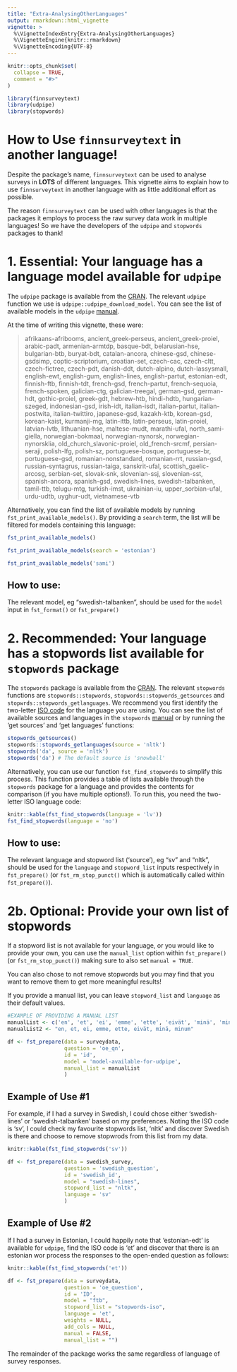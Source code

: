 ```yaml
---
title: "Extra-AnalysingOtherLanguages"
output: rmarkdown::html_vignette
vignette: >
  %\VignetteIndexEntry{Extra-AnalysingOtherLanguages}
  %\VignetteEngine{knitr::rmarkdown}
  %\VignetteEncoding{UTF-8}
---
```


```r
knitr::opts_chunk$set(
  collapse = TRUE,
  comment = "#>"
)
```

```r
library(finnsurveytext)
library(udpipe)
library(stopwords)
```

# How to Use `finnsurveytext` in another language!

Despite the package's name, `finnsurveytext` can be used to analyse surveys in **LOTS** of different languages. This vignette aims to explain how to use `finnsurveytext` in another language with as little additional effort as possible. 

The reason `finnsurveytext` can be used with other languages is that the packages it employs to process the raw survey data work in multiple languages! So we have the developers of the `udpipe` and `stopwords` packages to thank! 

# 1. Essential: Your language has a language model available for `udpipe` 

The `udpipe` package is available from the [CRAN](https://CRAN.R-project.org/package=udpipe). The relevant `udpipe` function we use is `udpipe::udpipe_download_model`. You can see the list of available models in the `udpipe` [manual](https://cran.r-project.org/web/packages/udpipe/udpipe.pdf). 

At the time of writing this vignette, these were: 

> afrikaans-afribooms, ancient_greek-perseus, ancient_greek-proiel, arabic-padt, armenian-armtdp, basque-bdt, belarusian-hse, bulgarian-btb, buryat-bdt, catalan-ancora, chinese-gsd, chinese-gsdsimp, coptic-scriptorium, croatian-set, czech-cac, czech-cltt, czech-fictree, czech-pdt, danish-ddt, dutch-alpino, dutch-lassysmall, english-ewt, english-gum, english-lines, english-partut, estonian-edt, finnish-ftb, finnish-tdt, french-gsd, french-partut, french-sequoia, french-spoken, galician-ctg, galician-treegal, german-gsd, german-hdt, gothic-proiel, greek-gdt, hebrew-htb, hindi-hdtb, hungarian-szeged, indonesian-gsd, irish-idt, italian-isdt, italian-partut, italian-postwita, italian-twittiro, japanese-gsd, kazakh-ktb, korean-gsd, korean-kaist, kurmanji-mg, latin-ittb, latin-perseus, latin-proiel, latvian-lvtb, lithuanian-hse, maltese-mudt, marathi-ufal, north_sami-giella, norwegian-bokmaal, norwegian-nynorsk, norwegian-nynorsklia, old_church_slavonic-proiel, old_french-srcmf, persian-seraji, polish-lfg, polish-sz, portuguese-bosque, portuguese-br, portuguese-gsd, romanian-nonstandard, romanian-rrt, russian-gsd, russian-syntagrus, russian-taiga, sanskrit-ufal, scottish_gaelic-arcosg, serbian-set, slovak-snk, slovenian-ssj, slovenian-sst, spanish-ancora, spanish-gsd, swedish-lines, swedish-talbanken, tamil-ttb, telugu-mtg, turkish-imst, ukrainian-iu, upper_sorbian-ufal, urdu-udtb, uyghur-udt, vietnamese-vtb

Alternatively, you can find the list of available models by running `fst_print_available_models()`. By providing a `search` term, the list will be filtered for models containing this language: 

```r
fst_print_available_models()

fst_print_available_models(search = 'estonian')

fst_print_available_models('sami')
```


## How to use: 
The relevant model, eg "swedish-talbanken", should be used for the `model` input in `fst_format()` or `fst_prepare()`



# 2. Recommended: Your language has a stopwords list available for `stopwords` package

The `stopwords` package is available from the [CRAN](https://CRAN.R-project.org/package=stopwords). The relevant `stopwords` functions are `stopwords::stopwords`,  `stopwords::stopwords_getsources` and `stopwrds::stopwords_getlanguages`. We recommend you first identify the two-letter [ISO code](https://en.wikipedia.org/wiki/List_of_ISO_639_language_codes) for the language you are using. You can see the list of available sources and languages in the `stopwords` [manual](https://cran.r-project.org/web/packages/stopwords/stopwords.pdf) or by running the 'get sources' and 'get languages' functions: 

```r
stopwords_getsources()
stopwords::stopwords_getlanguages(source = 'nltk')
stopwords('da', source = 'nltk')
stopwords('da') # The default source is 'snowball'

```
Alternatively, you can use our function `fst_find_stopwords` to simplify this process. This function provides a table of lists available through the `stopwords` package for a language and provides the contents for comparison (if you have multiple options!). To run this, you need the two-letter ISO language code: 

```r
knitr::kable(fst_find_stopwords(language = 'lv'))
fst_find_stopwords(language = 'no')
```


## How to use: 
The relevant language and stopword list ('source'), eg "sv" and "nltk", should be used for the `language` and `stopword_list` inputs respectively in `fst_prepare()` (or `fst_rm_stop_punct()` which is automatically called within `fst_prepare()`).

# 2b. Optional: Provide your own list of stopwords
If a stopword list is not available for your language, or you would like to provide your own, you can use the `manual_list` option within `fst_prepare()` (or `fst_rm_stop_punct()`) making sure to also set `manual = TRUE`. 

You can also chose to not remove stopwords but you may find that you want to remove them to get more meaningful results!

If you provide a manual list, you can leave `stopword_list` and `language` as their default values. 

```r
#EXAMPLE OF PROVIDING A MANUAL LIST
manualList <- c('en', 'et', 'ei', 'emme', 'ette', 'eivät', 'minä', 'minum')
manualList2 <- "en, et, ei, emme, ette, eivät, minä, minum"

df <- fst_prepare(data = surveydata,
                  question = 'oe_qn',
                  id = 'id',
                  model = 'model-available-for-udpipe',
                  manual_list = manualList
                  )
```

## Example of Use #1
For example, if I had a survey in Swedish, I could chose either 'swedish-lines' or 'swedish-talbanken' based on my preferences. Noting the ISO code is 'sv', I could check my favourite stopwords list, 'nltk' and discover Swedish is there and choose to remove stopwrods from this list from my data. 

```r
knitr::kable(fst_find_stopwords('sv'))
```
```r
df <- fst_prepare(data = swedish_survey,
                  question = 'swedish_question',
                  id = 'swedish_id',
                  model = "swedish-lines",
                  stopword_list = "nltk",
                  language = 'sv'
                  )


```


## Example of Use #2
If I had a survey in Estonian, I could happily note that 'estonian-edt' is available for `udpipe`, find the ISO code is 'et' and discover that there is an estonian wor process the responses to the open-ended question as follows: 

```r
knitr::kable(fst_find_stopwords('et'))
```


```r
df <- fst_prepare(data = surveydata,
                  question = 'oe_question',
                  id = 'ID',
                  model = "ftb",
                  stopword_list = "stopwords-iso",
                  language = 'et',
                  weights = NULL,
                  add_cols = NULL,
                  manual = FALSE,
                  manual_list = "")
```


The remainder of the package works the same regardless of language of survey responses. 

